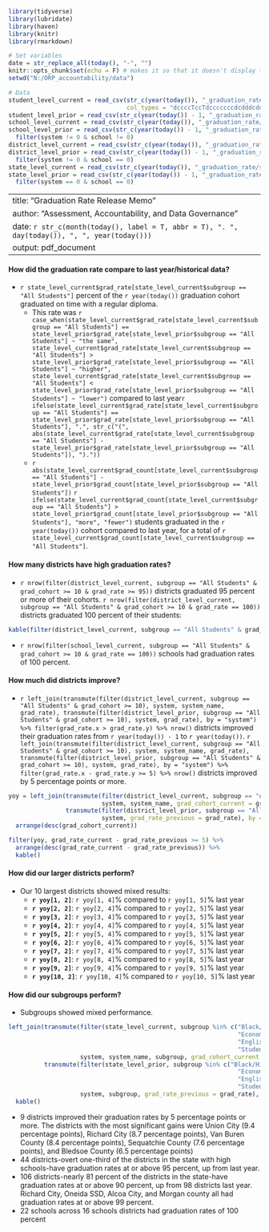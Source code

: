```r
library(tidyverse)
library(lubridate)
library(haven)
library(knitr)
library(rmarkdown)

# Set variables
date = str_replace_all(today(), "-", "")
knitr::opts_chunk$set(echo = F) # makes it so that it doesn't display the code that produces the output
setwd("N:/ORP_accountability/data")

# Data
student_level_current = read_csv(str_c(year(today()), "_graduation_rate/student_level.csv"),
                                 col_types = "dccccTccTdcccccccdcdddcddcTcccdccccccdcTcccdTc")
student_level_prior = read_csv(str_c(year(today()) - 1, "_graduation_rate/student_level_20170830.csv"))
school_level_current = read_csv(str_c(year(today()), "_graduation_rate/school_grad_rate.csv"))
school_level_prior = read_csv(str_c(year(today()) - 1, "_graduation_rate/grad_rate_base_EK.csv")) %>% 
  filter(system != 0 & school != 0)
district_level_current = read_csv(str_c(year(today()), "_graduation_rate/district_grad_rate.csv"))
district_level_prior = read_csv(str_c(year(today()) - 1, "_graduation_rate/grad_rate_base_EK.csv")) %>% 
  filter(system != 0 & school == 0)
state_level_current = read_csv(str_c(year(today()), "_graduation_rate/state_grad_rate.csv"))
state_level_prior = read_csv(str_c(year(today()) - 1, "_graduation_rate/grad_rate_base_EK.csv")) %>% 
  filter(system == 0 & school == 0)

```

---
title: "Graduation Rate Release Memo"
author: "Assessment, Accountability, and Data Governance"
date: `r str_c(month(today(), label = T, abbr = T), ". ", day(today()), ", ", year(today()))`
output: pdf_document
---

#### How did the graduation rate compare to last year/historical data?
* `r state_level_current$grad_rate[state_level_current$subgroup == "All Students"]` percent of the `r year(today())` graduation cohort graduated on time with a regular diploma.
    + This rate was `r case_when(state_level_current$grad_rate[state_level_current$subgroup == "All Students"] == state_level_prior$grad_rate[state_level_prior$subgroup == "All Students"] ~ "the same", state_level_current$grad_rate[state_level_current$subgroup == "All Students"] > state_level_prior$grad_rate[state_level_prior$subgroup == "All Students"] ~ "higher", state_level_current$grad_rate[state_level_current$subgroup == "All Students"] < state_level_prior$grad_rate[state_level_prior$subgroup == "All Students"] ~ "lower")` compared to last year`r ifelse(state_level_current$grad_rate[state_level_current$subgroup == "All Students"] == state_level_prior$grad_rate[state_level_prior$subgroup == "All Students"], ".", str_c("(", abs(state_level_current$grad_rate[state_level_current$subgroup == "All Students"] - state_level_prior$grad_rate[state_level_prior$subgroup == "All Students"]), ")."))`
    + `r abs(state_level_current$grad_count[state_level_current$subgroup == "All Students"] - state_level_prior$grad_count[state_level_prior$subgroup == "All Students"])` `r ifelse(state_level_current$grad_count[state_level_current$subgroup == "All Students"] > state_level_prior$grad_count[state_level_prior$subgroup == "All Students"], "more", "fewer")` students graduated in the `r year(today())` cohort compared to last year, for a total of `r state_level_current$grad_count[state_level_current$subgroup == "All Students"]`. 

#### How many districts have high graduation rates? 
* `r nrow(filter(district_level_current, subgroup == "All Students" & grad_cohort >= 10 & grad_rate >= 95))` districts graduated 95 percent or more of their cohorts. `r nrow(filter(district_level_current, subgroup == "All Students" & grad_cohort >= 10 & grad_rate == 100))` districts graduated 100 percent of their students:

``` r
kable(filter(district_level_current, subgroup == "All Students" & grad_cohort >= 10 & grad_rate == 100))
```

* `r nrow(filter(school_level_current, subgroup == "All Students" & grad_cohort >= 10 & grad_rate == 100))` schools had graduation rates of 100 percent.

#### How much did districts improve? 
* `r left_join(transmute(filter(district_level_current, subgroup == "All Students" & grad_cohort >= 10), system, system_name, grad_rate), transmute(filter(district_level_prior, subgroup == "All Students" & grad_cohort >= 10), system, grad_rate), by = "system") %>% filter(grad_rate.x > grad_rate.y) %>% nrow()` districts improved their graduation rates from `r year(today()) - 1` to `r year(today())`. `r left_join(transmute(filter(district_level_current, subgroup == "All Students" & grad_cohort >= 10), system, system_name, grad_rate), transmute(filter(district_level_prior, subgroup == "All Students" & grad_cohort >= 10), system, grad_rate), by = "system") %>% filter(grad_rate.x - grad_rate.y >= 5) %>% nrow()` districts improved by 5 percentage points or more.

``` r
yoy = left_join(transmute(filter(district_level_current, subgroup == "All Students" & grad_cohort >= 10), 
                          system, system_name, grad_cohort_current = grad_cohort, grad_rate_current = grad_rate), 
                transmute(filter(district_level_prior, subgroup == "All Students" & grad_cohort >= 10), 
                          system, grad_rate_previous = grad_rate), by = "system") %>% 
  arrange(desc(grad_cohort_current))

filter(yoy, grad_rate_current - grad_rate_previous >= 5) %>% 
  arrange(desc(grad_rate_current - grad_rate_previous)) %>% 
  kable()

```

#### How did our larger districts perform?
* Our 10 largest districts showed mixed results: 
    + __`r yoy[1, 2]`__: `r yoy[1, 4]`% compared to `r yoy[1, 5]`% last year
    + __`r yoy[2, 2]`__: `r yoy[2, 4]`% compared to `r yoy[2, 5]`% last year
    + __`r yoy[3, 2]`__: `r yoy[3, 4]`% compared to `r yoy[3, 5]`% last year
    + __`r yoy[4, 2]`__: `r yoy[4, 4]`% compared to `r yoy[4, 5]`% last year
    + __`r yoy[5, 2]`__: `r yoy[5, 4]`% compared to `r yoy[5, 5]`% last year
    + __`r yoy[6, 2]`__: `r yoy[6, 4]`% compared to `r yoy[6, 5]`% last year
    + __`r yoy[7, 2]`__: `r yoy[7, 4]`% compared to `r yoy[7, 5]`% last year
    + __`r yoy[8, 2]`__: `r yoy[8, 4]`% compared to `r yoy[8, 5]`% last year
    + __`r yoy[9, 2]`__: `r yoy[9, 4]`% compared to `r yoy[9, 5]`% last year
    + __`r yoy[10, 2]`__: `r yoy[10, 4]`% compared to `r yoy[10, 5]`% last year
    
#### How did our subgroups perform?
* Subgroups showed mixed performance.
``` r
left_join(transmute(filter(state_level_current, subgroup %in% c("Black/Hispanic/Native American", 
                                                                "Economically Disadvantaged",
                                                                "English Learners with Transitional 1-4",
                                                                "Students with Disabilities")), 
                    system, system_name, subgroup, grad_cohort_current = grad_cohort, grad_rate_current = grad_rate),
          transmute(filter(state_level_prior, subgroup %in% c("Black/Hispanic/Native American", 
                                                                "Economically Disadvantaged",
                                                                "English Learners with Transitional 1-4",
                                                                "Students with Disabilities")), 
                    system, subgroup, grad_rate_previous = grad_rate), by = c("system", "subgroup")) %>% 
  kable()
```

*	9 districts improved their graduation rates by 5 percentage points or more. The districts with the most significant gains were Union City (9.4 percentage points), Richard City (8.7 percentage points), Van Buren County (8.4 percentage points), Sequatchie County (7.6 percentage points), and Bledsoe County (6.5 percentage points)
*	44 districts-overt one-third of the districts in the state with high schools-have graduation rates at or above 95 percent, up from last year.
*	106 districts-nearly 81 percent of the districts in the state-have graduation rates at or above 90 percent, up from 98 districts last year. Richard City, Oneida SSD, Alcoa City, and Morgan county all had graduation rates at or above 99 percent.
*	22 schools across 16 schools districts had graduation rates of 100 percent
